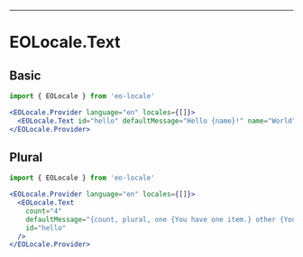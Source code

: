 

---

# EOLocale.Text

## Basic

```jsx
import { EOLocale } from 'eo-locale'

<EOLocale.Provider language="en" locales={[]}>
  <EOLocale.Text id="hello" defaultMessage="Hello {name}!" name="World" />
</EOLocale.Provider>
```

<Playground>
  <EOLocale.Provider language="en" locales={[]}>
    <EOLocale.Text id="hello" defaultMessage="Hello {name}!" name="World" />
  </EOLocale.Provider>
</Playground>

## Plural

```jsx
import { EOLocale } from 'eo-locale'

<EOLocale.Provider language="en" locales={[]}>
  <EOLocale.Text
    count="4"
    defaultMessage="{count, plural, one {You have one item.} other {You have {count} items.}}"
    id="hello"
  />
</EOLocale.Provider>
```

<Playground>
  <EOLocale.Provider language="en" locales={[]}>
    <EOLocale.Text
      count="4"
      defaultMessage="{count, plural, one {You have one item.} other {You have {count} items.}}"
      id="hello"
    />
  </EOLocale.Provider>
</Playground>
